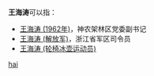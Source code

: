 '''王海涛'''可以指：
* [[王海涛_(1962年)|王海涛 (1962年)]]，神农架林区党委副书记
* [[王海涛_(解放军)|王海涛 (解放军)]]，浙江省军区司令员
*[[王海涛_(轮椅冰壶运动员)|王海涛 (轮椅冰壶运动员)]]

{{disambig}}

[[Category:三字王姓人名消歧义|hai]]